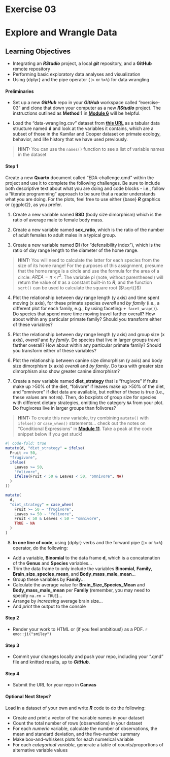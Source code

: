 # Exercise 03 {.unnumbered}

# Explore and Wrangle Data {.unnumbered}

## Learning Objectives {.unnumbered}

- Integrating an ***RStudio*** project, a local ***git*** repository, and a **GitHub** remote repository
- Performing basic exploratory data analyses and visualization
- Using {dplyr} and the pipe operator (`|>` or `%>%`) for data wrangling

#### Preliminaries {.unnumbered}

- Set up a new ***GitHub*** repo in your ***GitHub*** workspace called "exercise-03" and clone that down your computer as a new ***RStudio*** project. The instructions outlined as **Method 1** in [**Module 6**](#module-06) will be helpful.

- Load the "data-wrangling.csv" dataset from [**this URL**](https://raw.githubusercontent.com/difiore/ada-datasets/main/data-wrangling.csv) as a tabular data structure named **d** and look at the variables it contains, which are a subset of those in the Kamilar and Cooper dataset on primate ecology, behavior, and life history that we have used previously.

> **HINT:** You can use the `names()` function to see a list of variable names in the dataset

#### Step 1 {.unnumbered}

Create a new **Quarto** document called "EDA-challenge.qmd" within the project and use it to complete the following challenges. Be sure to include both descriptive text about what you are doing and code blocks - i.e., follow a "literate programming" approach to be sure that a reader understands what you are doing. For the plots, feel free to use either {base} ***R*** graphics or {ggplot2}, as you prefer.

1. Create a new variable named **BSD** (body size dimorphism) which is the ratio of average male to female body mass.

2. Create a new variable named **sex_ratio**, which is the ratio of the number of adult females to adult males in a typical group.

3. Create a new variable named **DI** (for "defensibility index"), which is the ratio of day range length to the diameter of the home range.

> **HINT:** You will need to calculate the latter for each species from the size of its home range! For the purposes of this assignment, presume that the home range is a circle and use the formula for the area of a circle: $AREA = \pi \times r^2$. The variable *pi* (note, without parentheses!) will return the value of $\pi$ as a constant built-in to ***R***, and the function `sqrt()` can be used to calculate the square root ($\sqrt{}$)

4. Plot the relationship between day range length (y axis) and time spent moving (x axis), for these primate species *overall* and *by family* (i.e., a different plot for each family, e.g., by using faceting: `+ facet_wrap()`). Do species that spend more time moving travel farther overall? How about within any particular primate family? Should you transform either of these variables?

5. Plot the relationship between day range length (y axis) and group size (x axis), *overall* and *by family*. Do species that live in larger groups travel farther overall? How about within any particular primate family? Should you transform either of these variables?

6. Plot the relationship between canine size dimorphism (y axis) and body size dimorphism (x axis) *overall* and *by family*. Do taxa with greater size dimorphism also show greater canine dimorphism?

7. Create a new variable named **diet_strategy** that is "frugivore" if fruits make up >50% of the diet, "folivore" if leaves make up >50% of the diet, and "omnivore" if diet data are available, but neither of these is true (i.e., these values are not `NA`). Then, do boxplots of group size for species with different dietary strategies, omitting the category `NA` from your plot. Do frugivores live in larger groups than folivores?

> **HINT:** To create this new variable, try combining `mutate()` with `ifelse()` or `case_when()` statements... check out the notes on "Conditional Expressions" in [**Module 11**](#module-11). Take a peak at the code snippet below if you get stuck!

```{r eval=FALSE}
#| code-fold: true
mutate(d, "diet_strategy" = ifelse(
  Fruit >= 50,
  "frugivore",
  ifelse(
    Leaves >= 50,
    "folivore",
    ifelse(Fruit < 50 & Leaves < 50, "omnivore", NA)
  )
))

mutate(
  d,
  "diet_strategy" = case_when(
    Fruit >= 50 ~ "frugivore",
    Leaves >= 50 ~ "folivore",
    Fruit < 50 & Leaves < 50 ~ "omnivore",
    TRUE ~ NA
  )
)
```

8. **In one line of code**, using {dplyr} verbs and the forward pipe (`|>` or `%>%`) operator, do the following:

- Add a variable, **Binomial** to the data frame **d**, which is a concatenation of the **Genus** and **Species** variables...
- Trim the data frame to only include the variables **Binomial**, **Family**, **Brain_size_species_mean**, and **Body_mass_male_mean**...
- Group these variables by **Family**...
- Calculate the average value for **Brain_Size_Species_Mean** and **Body_mass_male_mean** per **Family** (remember, you may need to specify `na.rm = TRUE`)...
- Arrange by *increasing* average brain size...
- And *print* the output to the console

#### Step 2 {.unnumbered}

- Render your work to HTML or (if you feel ambitious!) as a PDF. `r emo::ji("smiley")`

#### Step 3 {.unnumbered}

- Commit your changes locally and push your repo, including your ".qmd" file and knitted results, up to ***GitHub***.

#### Step 4 {.unnumbered}

- Submit the URL for your repo in **Canvas**

#### Optional Next Steps? {.unnumbered}

Load in a dataset of your own and write ***R*** code to do the following:

- Create and print a vector of the variable names in your dataset
- Count the total number of rows (observations) in your dataset
- For each *numeric* variable, calculate the number of observations, the mean and standard deviation, and the five-number summary
- Make box-and-whiskers plots for each numerical variable
- For each *categorical variable*, generate a table of counts/proportions of alternative variable values
